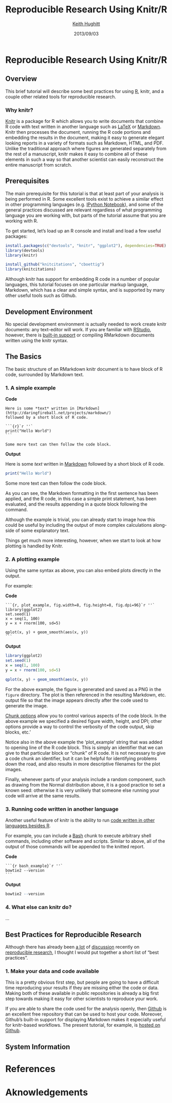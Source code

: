 % Reproducible Research Using Knitr/R
% [Keith Hughitt](mailto:khughitt@umd.edu)
% 2013/09/03

Reproducible Research Using Knitr/R
===================================

Overview
--------

This brief tutorial will describe some best practices for using [R](http://www.r-project.org/),
knitr, and a couple other related tools for reproducible research.

### Why knitr?
[Knitr](http://yihui.name/knitr/) is a package for R which allows you to write
documents that combine R code with text written in another language such as
[LaTeX](http://www.latex-project.org/) or [Markdown](http://daringfireball.net/projects/markdown/).
Knitr then processes the document, running the R code portions and embedding
the results in the document, making it easy to generate elegant looking reports
in a variety of formats such as Markdown, HTML, and PDF. Unlike the traditional
approach where figures are generated separately from the rest of a manuscript,
knitr makes it easy to combine all of these elements in such a way so that
another scientist can easily reconstruct the entire manuscript from scratch.

Prerequisites
--------------

The main prerequisite for this tutorial is that at least part of your analysis
is being performed in R. Some excellent tools exist to achieve a similar effect
in other programming languages (e.g. [IPython Notebook](http://www.youtube.com/watch?v=F4rFuIb1Ie4)),
and some of the general practices discussed are relevant regardless of what
programming language you are working with, but parts of the tutorial assume
that you are working with R.

To get started, let's load up an R console and install and load a few useful
packages:

```r
install.packages(c("devtools", "knitr", "ggplot2"), dependencies=TRUE)
library(devtools)
library(knitr)

install_github("knitcitations", "cboettig")
library(knitcitations)
```
Although knitr has support for embedding R code in a number of popular
languages, this tutorial focuses on one particular markup language, Markdown,
which has a clear and simple syntax, and is supported by many other useful
tools such as Github.

Development Environment
-----------------------
No special development environment is actually needed to work create knitr
documents: any text-editor will work. If you are familiar with [RStudio](http://www.rstudio.com),
however, there is [built-in support](http://www.rstudio.com/ide/docs/authoring/using_markdown)
or compiling RMarkdown documents written using the knitr syntax.

The Basics
----------

The basic structure of an RMarkdown knitr document is to have block of R code,
surrounded by Markdown text.

### 1. A simple example

**Code**

    Here is some *text* written in [Markdown](http://daringfireball.net/projects/markdown/)
    followed by a short block of R code.
    
    ```{r}`r ''`
    print("Hello World")
    ```
    
    Some more text can then follow the code block.

**Output**

Here is some *text* written in [Markdown](http://daringfireball.net/projects/markdown/)
followed by a short block of R code.

```r
print("Hello World")
```

Some more text can then follow the code block.

As you can see, the Markdown formatting in the first sentence has been applied,
and the R code, in this case a simple print statement, has been evaluated, and
the results appending in a quote block following the command.

Although the example is trivial, you can already start to image how this could
be useful by including the output of more complex calculations along-side of
some explanatory text.

Things get much more interesting, however, when we start to look at how
plotting is handled by Knitr.

### 2. A plotting example

Using the same syntax as above, you can also embed plots directly in the output.

For example:

**Code**

    ```{r, plot_example, fig.width=8, fig.height=8, fig.dpi=96}`r ''`
    library(ggplot2)
    set.seed(1)
    x = seq(1, 100)
    y = x + rnorm(100, sd=5)

    qplot(x, y) + geom_smooth(aes(x, y))
    ```
**Output**

```r
library(ggplot2)
set.seed(1)
x = seq(1, 100)
y = x + rnorm(100, sd=5)

qplot(x, y) + geom_smooth(aes(x, y))
```

For the above example, the figure is generated and saved as a PNG in the
`figure` directory. The plot is then referenced in the resulting Markdown, etc.
output file so that the image appears directly after the code used to generate
the image.

[Chunk options](http://yihui.name/knitr/options#chunk_options) allow you to
control various aspects of the code block. In the above example we specified
a desired figure width, height, and DPI; other options provide a way to control
the verbosity of the code output, skip blocks, etc.'

Notice also in the above example the 'plot_example' string that was added to
opening line of the R code block. This is simply an identifier that we can
give to that particular block or "chunk" of R code. It is not necessary to
give a code chunk an identifier, but it can be helpful for identifying problems
down the road, and also results in more descriptive filenames for the plot
images.

Finally, whenever parts of your analysis include a random component, such as
drawing from the Normal distribution above, it is a good practice to set a
known seed: otherwise it is very unlikely that someone else running your code
will arrive at the same results.

### 3. Running code written in another language

Another useful feature of knitr is the ability to run [code written in other
languages besides R](http://yihui.name/knitr/demo/engines/).

For example, you can include a [Bash](http://en.wikipedia.org/wiki/Bash_(Unix_shell))
chunk to execute arbitrary shell commands, including other software and scripts.
Similar to above, all of the output of those commands will be appended to the
knitted report.

**Code**

    ```{r bash_example}`r ''`
    bowtie2 --version
    ```

**Output**

```r
bowtie2 --version
```

### 4. What else can knitr do?

...

Best Practices for Reproducible Research
----------------------------------------

Although there has already been [a lot](http://www.youtube.com/watch?v=7gYIs7uYbMo)
of [discussion](http://simplystatistics.org/2013/08/21/treading-a-new-path-for-reproducible-research-part-1/)
recently on [reproducible research](http://ivory.idyll.org/blog/research-software-reuse.html),
I thought I would put together a short list of "best practices".

### 1. Make your data and code available

This is a pretty obvious first step, but people are going to have a difficult
time reproducing your results if they are missing either the code or data.
Making both of these available in public repositories is already a big first
step towards making it easy for other scientists to reproduce your work.

If you are able to share the code used for the analysis openly, then [Github](github.com)
is an excellent free repository that can be used to host your code.  Moreover,
Github's built-in support for displaying Markdown makes it especially useful for
knitr-based workflows. The present tutorial, for example, is [hosted on Github](https://github.com/umd-byob/byob/blob/master/presentations/2013/0903-knitr_reproducible_research).



System Information
------------------

References
==========

Aknowledgements
===============

